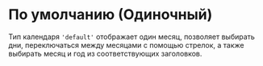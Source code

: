 

# По умолчанию (Одиночный)

Тип календаря `'default'` отображает один месяц, позволяет выбирать дни, переключаться между месяцами с помощью стрелок, а также выбирать месяц и год из соответствующих заголовков.

<Sandbox example="type-of-calendar-default" />
